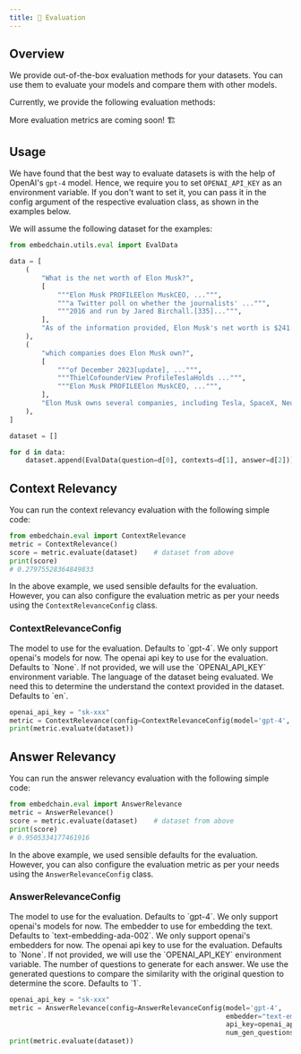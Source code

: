 ```yaml
---
title: 🔬 Evaluation
---
```


## Overview

We provide out-of-the-box evaluation methods for your datasets. You can use them to evaluate your models and compare them with other models.

Currently, we provide the following evaluation methods:

<CardGroup cols={3}>
    <Card title="Context Relevancy" href="#context_relevancy"></Card>
    <Card title="Answer Relevancy" href="#answer_relevancy"></Card>
</CardGroup>

More evaluation metrics are coming soon! 🏗️

## Usage

We have found that the best way to evaluate datasets is with the help of OpenAI's `gpt-4` model. Hence, we require you to set `OPENAI_API_KEY` as an environment variable. If you don't want to set it, you can pass it in the config argument of the respective evaluation class, as shown in the examples below.

We will assume the following dataset for the examples:

```python
from embedchain.utils.eval import EvalData

data = [
    (
        "What is the net worth of Elon Musk?",
        [
            """Elon Musk PROFILEElon MuskCEO, ...""",
            """a Twitter poll on whether the journalists' ...""",
            """2016 and run by Jared Birchall.[335]...""",
        ],
        "As of the information provided, Elon Musk's net worth is $241.6 billion.",
    ),
    (
        "which companies does Elon Musk own?",
        [
            """of December 2023[update], ...""",
            """ThielCofounderView ProfileTeslaHolds ...""",
            """Elon Musk PROFILEElon MuskCEO, ...""",
        ],
        "Elon Musk owns several companies, including Tesla, SpaceX, Neuralink, and The Boring Company.",
    ),
]

dataset = []

for d in data:
    dataset.append(EvalData(question=d[0], contexts=d[1], answer=d[2]))
```

## Context Relevancy <a id="context_relevancy"></a>

You can run the context relevancy evaluation with the following simple code:

```python
from embedchain.eval import ContextRelevance
metric = ContextRelevance()
score = metric.evaluate(dataset)    # dataset from above
print(score)
# 0.27975528364849833
```

In the above example, we used sensible defaults for the evaluation. However, you can also configure the evaluation metric as per your needs using the `ContextRelevanceConfig` class. 

### ContextRelevanceConfig

<ParamField path="model" type="str" optional>
    The model to use for the evaluation. Defaults to `gpt-4`. We only support openai's models for now.
</ParamField>
<ParamField path="api_key" type="str" optional>
    The openai api key to use for the evaluation. Defaults to `None`. If not provided, we will use the `OPENAI_API_KEY` environment variable.
</ParamField>
<ParamField path="language" type="str" optional>
    The language of the dataset being evaluated. We need this to determine the understand the context provided in the dataset. Defaults to `en`.
</ParamField>

```python
openai_api_key = "sk-xxx"
metric = ContextRelevance(config=ContextRelevanceConfig(model='gpt-4', api_key=openai_api_key, language="en"))
print(metric.evaluate(dataset))
```


## Answer Relevancy <a id="answer_relevancy"></a>

You can run the answer relevancy evaluation with the following simple code:

```python
from embedchain.eval import AnswerRelevance
metric = AnswerRelevance()
score = metric.evaluate(dataset)    # dataset from above
print(score)
# 0.9505334177461916
```

In the above example, we used sensible defaults for the evaluation. However, you can also configure the evaluation metric as per your needs using the `AnswerRelevanceConfig` class.

### AnswerRelevanceConfig

<ParamField path="model" type="str" optional>
    The model to use for the evaluation. Defaults to `gpt-4`. We only support openai's models for now.
</ParamField>
<ParamField path="embedder" type="str" optional>
    The embedder to use for embedding the text. Defaults to `text-embedding-ada-002`. We only support openai's embedders for now.
</ParamField>
<ParamField path="api_key" type="str" optional>
    The openai api key to use for the evaluation. Defaults to `None`. If not provided, we will use the `OPENAI_API_KEY` environment variable.
</ParamField>
<ParamField path="num_gen_questions" type="int" optional>
    The number of questions to generate for each answer. We use the generated questions to compare the similarity with the original question to determine the score. Defaults to `1`.
</ParamField>

```python
openai_api_key = "sk-xxx"
metric = AnswerRelevance(config=AnswerRelevanceConfig(model='gpt-4',
                                                      embedder="text-embedding-ada-002",
                                                      api_key=openai_api_key,
                                                      num_gen_questions=2))
print(metric.evaluate(dataset))
```